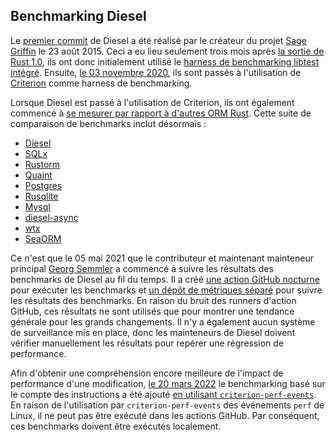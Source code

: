 ## Benchmarking Diesel

Le [premier commit][github diesel first commit] de Diesel a été réalisé par le créateur du projet [Sage Griffin][github sgrif] le 23 août 2015.
Ceci a eu lieu seulement trois mois après [la sortie de Rust 1.0][rust v1],
ils ont donc initialement utilisé le [harness de benchmarking libtest intégré][libtest bench].
Ensuite, [le 03 novembre 2020][github diesel 2507], ils sont passés à l'utilisation de [Criterion][criterion] comme harness de benchmarking.

Lorsque Diesel est passé à l'utilisation de Criterion,
ils ont également commencé à [se mesurer par rapport à d'autres ORM Rust][github diesel bench].
Cette suite de comparaison de benchmarks inclut désormais :

- [Diesel][github diesel]
- [SQLx][github sqlx]
- [Rustorm][github rustorm]
- [Quaint][github quaint]
- [Postgres][github postgres]
- [Rusqlite][github rusqlite]
- [Mysql][github mysql]
- [diesel-async][github diesel async]
- [wtx][github wtx]
- [SeaORM][github seaorm]

Ce n'est que le 05 mai 2021 que le contributeur et maintenant mainteneur principal
[Georg Semmler][github weiznich] a commencé à suivre les résultats des benchmarks de Diesel au fil du temps.
Il a créé [une action GitHub nocturne][github actions diesel metrics] pour exécuter les benchmarks
et [un dépôt de métriques séparé][github diesel metrics] pour suivre les résultats des benchmarks.
En raison du bruit des runners d'action GitHub, ces résultats ne sont utilisés que pour montrer une tendance générale pour les grands changements.
Il n'y a également aucun système de surveillance mis en place, donc les mainteneurs de Diesel doivent vérifier manuellement les résultats pour repérer une régression de performance.

Afin d'obtenir une compréhension encore meilleure de l'impact de performance d'une modification,
[le 20 mars 2022][github diesel 3103]
le benchmarking basé sur le compte des instructions a été ajouté [en utilisant `criterion-perf-events`][github criterion perf events].
En raison de l'utilisation par `criterion-perf-events` des événements `perf` de Linux, il ne peut pas être exécuté dans les actions GitHub.
Par conséquent, ces benchmarks doivent être exécutés localement.

[github diesel first commit]: https://github.com/diesel-rs/diesel/commit/b6b65709ae0c4591713d286273afc293f4e36ca1
[github sgrif]: https://github.com/sgrif
[rust v1]: https://blog.rust-lang.org/2015/05/15/Rust-1.0.html
[github diesel 2507]: https://github.com/diesel-rs/diesel/pull/2507
[github diesel bench]: https://github.com/diesel-rs/diesel/tree/master/diesel_bench
[github diesel]: https://github.com/diesel-rs/diesel
[github sqlx]: https://github.com/launchbadge/sqlx
[github rustorm]: https://github.com/ivanceras/rustorm
[github quaint]: https://github.com/prisma/quaint
[github postgres]: https://github.com/sfackler/rust-postgres
[github rusqlite]: https://github.com/rusqlite/rusqlite
[github mysql]: https://github.com/blackbeam/rust-mysql-simple
[github diesel async]: https://github.com/weiznich/diesel_async
[github wtx]: https://github.com/c410-f3r/wtx
[github seaorm]: https://github.com/SeaQL/sea-orm
[github weiznich]: https://github.com/weiznich
[github diesel metrics]: https://github.com/diesel-rs/metrics
[github actions diesel metrics]: https://github.com/diesel-rs/diesel/commit/f585d63ce573259fc848ff2d561fe5e86faadd6e
[github criterion perf events]: https://github.com/jbreitbart/criterion-perf-events
[github diesel 3103]: https://github.com/diesel-rs/diesel/pull/3103

[libtest bench]: /fr/learn/benchmarking/rust/libtest-bench/
[criterion]: /fr/learn/benchmarking/rust/criterion/